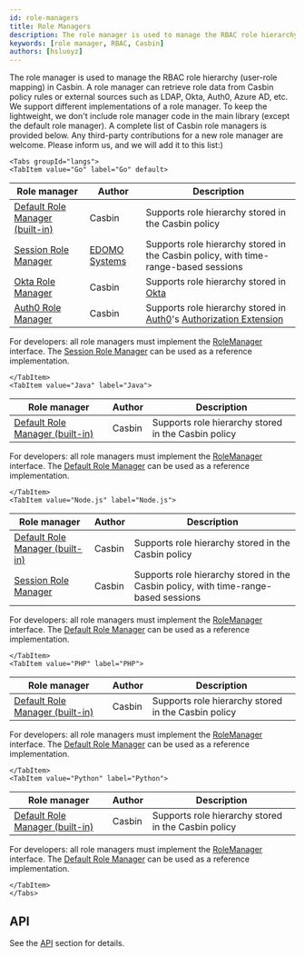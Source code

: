 ```yaml
---
id: role-managers
title: Role Managers
description: The role manager is used to manage the RBAC role hierarchy in Casbin.
keywords: [role manager, RBAC, Casbin]
authors: [hsluoyz]
---
```


The role manager is used to manage the RBAC role hierarchy (user-role mapping) in Casbin. A role manager can retrieve role data from Casbin policy rules or external sources such as LDAP, Okta, Auth0, Azure AD, etc. We support different implementations of a role manager. To keep the lightweight, we don't include role manager code in the main library (except the default role manager). A complete list of Casbin role managers is provided below. Any third-party contributions for a new role manager are welcome. Please inform us, and we will add it to this list:)

```mdx-code-block
<Tabs groupId="langs">
<TabItem value="Go" label="Go" default>
```

| Role manager                                                                                                              | Author                                           | Description                                                                                                                                             |
|---------------------------------------------------------------------------------------------------------------------------|--------------------------------------------------|---------------------------------------------------------------------------------------------------------------------------------------------------------|
| [Default Role Manager (built-in)](https://github.com/casbin/casbin/blob/master/rbac/default-role-manager/role_manager.go) | Casbin                                           | Supports role hierarchy stored in the Casbin policy                                                                                                    |
| [Session Role Manager](https://github.com/casbin/session-role-manager)                                                    | [EDOMO Systems](https://github.com/edomosystems) | Supports role hierarchy stored in the Casbin policy, with time-range-based sessions                                                                     |
| [Okta Role Manager](https://github.com/casbin/okta-role-manager)                                                          | Casbin                                           | Supports role hierarchy stored in [Okta](https://www.okta.com/)                                                                                        |
| [Auth0 Role Manager](https://github.com/casbin/auth0-role-manager)                                                        | Casbin                                           | Supports role hierarchy stored in [Auth0](https://auth0.com/)'s [Authorization Extension](https://auth0.com/docs/extensions/authorization-extension/v2) |

For developers: all role managers must implement the [RoleManager](https://github.com/casbin/casbin/blob/master/rbac/role_manager.go) interface. The [Session Role Manager](https://github.com/casbin/session-role-manager) can be used as a reference implementation.

```mdx-code-block
</TabItem>
<TabItem value="Java" label="Java">
```

| Role manager                                                                                                                                   | Author | Description                                     |
|------------------------------------------------------------------------------------------------------------------------------------------------|--------|-------------------------------------------------|
| [Default Role Manager (built-in)](https://github.com/casbin/jcasbin/blob/master/src/main/java/org/casbin/jcasbin/rbac/DefaultRoleManager.java) | Casbin | Supports role hierarchy stored in the Casbin policy |

For developers: all role managers must implement the [RoleManager](https://github.com/casbin/jcasbin/blob/master/src/main/java/org/casbin/jcasbin/rbac/RoleManager.java) interface. The [Default Role Manager](https://github.com/casbin/jcasbin/blob/master/src/main/java/org/casbin/jcasbin/rbac/DefaultRoleManager.java) can be used as a reference implementation.

```mdx-code-block
</TabItem>
<TabItem value="Node.js" label="Node.js">
```

| Role manager                                                                                                        | Author | Description                                                                     |
|---------------------------------------------------------------------------------------------------------------------|--------|---------------------------------------------------------------------------------|
| [Default Role Manager (built-in)](https://github.com/casbin/node-casbin/blob/master/src/rbac/defaultRoleManager.ts) | Casbin | Supports role hierarchy stored in the Casbin policy                             |
| [Session Role Manager](https://github.com/node-casbin/session-role-manager)                                         | Casbin | Supports role hierarchy stored in the Casbin policy, with time-range-based sessions |

For developers: all role managers must implement the [RoleManager](https://github.com/casbin/node-casbin/blob/master/src/rbac/roleManager.ts) interface. The [Default Role Manager](https://github.com/casbin/node-casbin/blob/master/src/rbac/defaultRoleManager.ts) can be used as a reference implementation.

```mdx-code-block
</TabItem>
<TabItem value="PHP" label="PHP">
```

| Role manager                                                                                                                        | Author | Description                                     |
|-------------------------------------------------------------------------------------------------------------------------------------|--------|-------------------------------------------------|
| [Default Role Manager (built-in)](https://github.com/php-casbin/php-casbin/blob/master/src/Rbac/DefaultRoleManager/RoleManager.php) | Casbin | Supports role hierarchy stored in the Casbin policy |

For developers: all role managers must implement the [RoleManager](https://github.com/php-casbin/php-casbin/blob/master/src/Rbac/RoleManager.php) interface. The [Default Role Manager](https://github.com/php-casbin/php-casbin/blob/master/src/Rbac/DefaultRoleManager/RoleManager.php) can be used as a reference implementation.

```mdx-code-block
</TabItem>
<TabItem value="Python" label="Python">
```

| Role manager                                                                                                                       | Author | Description                                     |
|------------------------------------------------------------------------------------------------------------------------------------|--------|-------------------------------------------------|
| [Default Role Manager (built-in)](https://github.com/casbin/pycasbin/blob/master/casbin/rbac/default_role_manager/role_manager.py) | Casbin | Supports role hierarchy stored in the Casbin policy |

For developers: all role managers must implement the [RoleManager](https://github.com/casbin/pycasbin/blob/master/casbin/rbac/role_manager.py) interface. The [Default Role Manager](https://github.com/casbin/pycasbin/blob/master/casbin/rbac/default_role_manager/role_manager.py) can be used as a reference implementation.

```mdx-code-block
</TabItem>
</Tabs>
```

## API

See the [API](/docs/rolemanager-api) section for details.
